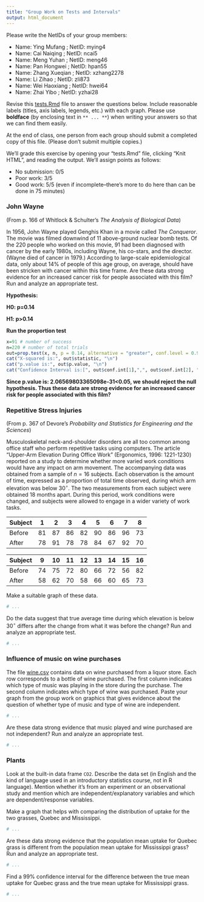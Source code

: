 ```yaml
---
title: "Group Work on Tests and Intervals"
output: html_document
---
```


Please write the NetIDs of your group members:

* Name: Ying Mufang ; NetID: mying4
* Name: Cai Naiqing ; NetID: ncai5
* Name: Meng Yuhan ; NetID: meng46
* Name: Pan Hongwei ; NetID: hpan55
* Name: Zhang Xueqian ; NetID: xzhang2278
* Name: Li Zihao ; NetID: zli873
* Name: Wei Haoxiang ; NetID: hwei64
* Name: Zhai Yibo ; NetID: yzhai28

Revise this [tests.Rmd](tests.Rmd) file to answer the questions
below. Include reasonable labels (titles, axis labels, legends, etc.)
with each graph. Please use **boldface** (by enclosing text in `**
... **`) when writing your answers so that we can find them easily.

At the end of class, one person from each group should submit a
completed copy of this file. (Please don't submit multiple copies.)

We'll grade this exercise by opening your "tests.Rmd" file, clicking
"Knit HTML", and reading the output. We'll assign points as follows:

* No submission: 0/5
* Poor work: 3/5
* Good work: 5/5 (even if incomplete--there's more to do here than can be done in 75 minutes)

### John Wayne

(From p. 166 of Whitlock & Schulter's *The Analysis of Biological Data*)

In 1956, John Wayne played Genghis Khan in a movie called *The
Conqueror*. The movie was filmed downwind of 11 above-ground nuclear
bomb tests. Of the 220 people who worked on this movie, 91 had been
diagnosed with cancer by the early 1980s, including Wayne, his
co-stars, and the director. (Wayne died of cancer in 1979.) According
to large-scale epidemiological data, only about 14% of people of this
age group, on average, should have been stricken with cancer within
this time frame. Are these data strong evidence for an increased
cancer risk for people associated with this film? Run and analyze an
appropriate test.

**Hypothesis:**

**H0: p=0.14**

**H1: p>0.14**

**Run the proportion test**
```r
x=91 # number of success
n=220 # number of total trials
out=prop.test(x, n, p = 0.14, alternative = "greater", conf.level = 0.95) # one-sided proportion test
cat("X-squared is:", out$statistic, "\n")
cat("p.value is:", out$p.value, "\n")
cat("Confidence Interval is:[", out$conf.int[1],",", out$conf.int[2], "]", "\n")
```
**Since p.value is: 2.06569803365098e-31<0.05, we should reject the null hypothesis. Thus these data are strong evidence for an increased cancer risk for people associated with this film?**


### Repetitive Stress Injuries

(From p. 367 of Devore's *Probability and Statistics for Engineering
and the Sciences*)

Musculoskeletal neck-and-shoulder disorders are all too common among
office staff who perform repetitive tasks using computers. The article
"Upper-Arm Elevation During Office Work" (Ergonomics, 1996: 1221-1230)
reported on a study to determine whether more varied work conditions
would have any impact on arm movement. The accompanying data was
obtained from a sample of $n=16$ subjects.  Each observation is the
amount of time, expressed as a proportion of total time observed,
during which arm elevation was below 30$^{\circ}$. The two
measurements from each subject were obtained 18 months apart. During
this period, work conditions were changed, and subjects were allowed
to engage in a wider variety of work tasks.

Subject    |  1 |  2 |  3 |  4 |  5 |  6 |  7 |  8
-----------|----|----|----|----|----|----|----|----
Before     | 81 | 87 | 86 | 82 | 90 | 86 | 96 | 73
After      | 78 | 91 | 78 | 78 | 84 | 67 | 92 | 70

Subject    |  9 | 10 | 11 | 12 | 13 | 14 | 15 | 16
-----------|----|----|----|----|----|----|----|----
Before     | 74 | 75 | 72 | 80 | 66 | 72 | 56 | 82
After      | 58 | 62 | 70 | 58 | 66 | 60 | 65 | 73

Make a suitable graph of these data.

```r
# ...
```

Do the data suggest that true average time during which elevation is
below 30$^{\circ}$ differs after the change from what it was before
the change? Run and analyze an appropriate test.

```r
# ...
```

### Influence of music on wine purchases

The file
[wine.csv](http://www.stat.wisc.edu/~jgillett/327-1/graphics/wine.csv)
contains data on wine purchased from a liquor store. Each row
corresponds to a bottle of wine purchased. The first column indicates
which type of music was playing in the store during the purchase. The
second column indicates which type of wine was purchased. Paste your
graph from the group work on graphics that gives evidence about the
question of whether type of music and type of wine are independent.

```r
# ...
```

Are these data strong evidence that music played and wine purchased
are not independent? Run and analyze an appropriate test.

```r
# ...
```

### Plants

Look at the built-in data frame `CO2`. Describe the data set (in
English and the kind of language used in an introductory statistics
course, not in R language). Mention whether it's from an experiment or
an observational study and mention which are independent/explanatory
variables and which are dependent/response variables.

Make a graph that helps with comparing the distribution of uptake for
the two grasses, Quebec and Mississippi.

```r
# ...
```

Are these data strong evidence that the population mean uptake for
Quebec grass is different from the population mean uptake for
Mississippi grass? Run and analyze an appropriate test.

```r
# ...
```

Find a 99% confidence interval for the difference between the true
mean uptake for Quebec grass and the true mean uptake for Mississippi
grass.

```r
# ...
```
